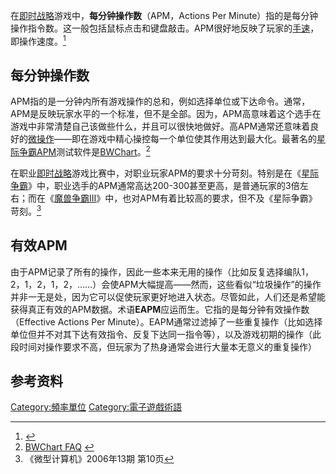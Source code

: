 在[[即时战略|即时战略]]游戏中，'''每分钟操作数'''（APM，Actions Per Minute）指的是每分钟操作指令数。这一般包括鼠标点击和键盘敲击。APM很好地反映了玩家的[[手速|手速]]，即操作速度。<ref>{{Cite web |url=http://games.qq.com/a/20071214/000190.htm |title=存档副本 |access-date=2008-07-06 |archive-date=2019-11-19 |archive-url=https://web.archive.org/web/20191119134630/https://games.qq.com/a/20071214/000190.htm |dead-url=no }}</ref>

==每分钟操作数==

APM指的是一分钟内所有游戏操作的总和，例如选择单位或下达命令。通常，APM是反映玩家水平的一个标准，但不是全部。因为，APM高意味着这个选手在游戏中非常清楚自己该做些什么，并且可以很快地做好。高APM通常还意味着良好的[[微操作|微操作]]——即在游戏中精心操控每一个单位使其作用达到最大化。最著名的[[星际争霸|星际争霸]]APM测试软件是[[BWChart|BWChart]]。<ref>[http://bwchart.teamliquid.net/us/bwfaq.php BWChart FAQ] {{webarchive|url=https://web.archive.org/web/20070919152208/http://bwchart.teamliquid.net/us/bwfaq.php |date=2007-09-19 }}</ref>

在职业[[即时战略|即时战略]]游戏比赛中，对职业玩家APM的要求十分苛刻。特别是在《[[星际争霸|星际争霸]]》中，职业选手的APM通常高达200-300甚至更高，是普通玩家的3倍左右；而在《[[魔兽争霸III|魔兽争霸III]]》中，也对APM有着比较高的要求，但不及《星际争霸》苛刻。<ref>《微型计算机》2006年13期 第10页</ref>

==有效APM==
{{unreferenced section}}
由于APM记录了所有的操作，因此一些本来无用的操作（比如反复选择编队1，2，1，2，1，2，……）会使APM大幅提高——然而，这些看似“垃圾操作”的操作并非一无是处，因为它可以促使玩家更好地进入状态。尽管如此，人们还是希望能获得真正有效的APM数据。术语'''EAPM'''应运而生。它指的是每分钟有效操作数（Effective Actions Per Minute）。EAPM通常过滤掉了一些重复操作（比如选择单位但并不对其下达有效指令、反复下达同一指令等），以及游戏初期的操作（此段时间对操作要求不高，但玩家为了热身通常会进行大量本无意义的重复操作）

==参考资料==
{{reflist}}

{{电子游戏術語}}

{{DEFAULTSORT:APM}}
[[Category:頻率單位|Category:頻率單位]]
[[Category:電子遊戲術語|Category:電子遊戲術語]]


{{Videogame-culture-stub}}
{{Videogame-gameplay-stub}}